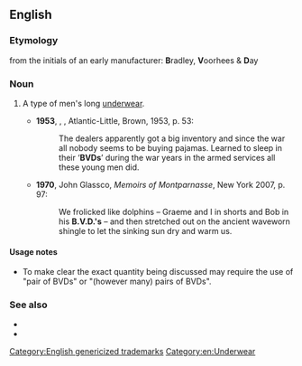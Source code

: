 ==English==

===Etymology===
from the initials of an early manufacturer: '''B'''radley, '''V'''oorhees & '''D'''ay

===Noun===
{{en-plural noun}}

# {{lb|en|informal|initialism}} A type of men's long [[underwear]].
#* '''1953''', {{w|Richard Pike Bissell|Richard Bissell}}, ''{{w|7½ Cents}}'', Atlantic-Little, Brown, 1953, p. 53:
#*: The dealers apparently got a big inventory and since the war all nobody seems to be buying pajamas. Learned to sleep in their ‘'''BVDs'''’ during the war years in the armed services all these young men did.
#* '''1970''', John Glassco, ''Memoirs of Montparnasse'', New York 2007, p. 97:
#*: We frolicked like dolphins – Graeme and I in shorts and Bob in his '''B.V.D.'s''' – and then stretched out on the ancient waveworn shingle to let the sinking sun dry and warm us.

====Usage notes====
* To make clear the exact quantity being discussed may require the use of "pair of BVDs" or "(however many) pairs of BVDs".

===See also===
* {{pedia|BVD}}
* {{l|en|bividí}}

[[Category:English genericized trademarks]]
[[Category:en:Underwear]]